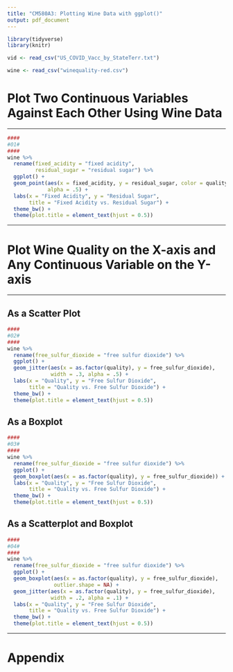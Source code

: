 ```yaml
---
title: "CM580A3: Plotting Wine Data with ggplot()"
output: pdf_document
---
```



```r
library(tidyverse)
library(knitr)

```

```r
vid <- read_csv("US_COVID_Vacc_by_StateTerr.txt")

wine <- read_csv("winequality-red.csv")
```

# Plot Two Continuous Variables Against Each Other Using Wine Data

*******

```r
####
#01#
####
wine %>%
  rename(fixed_acidity = "fixed acidity", 
         residual_sugar = "residual sugar") %>%
  ggplot() +
  geom_point(aes(x = fixed_acidity, y = residual_sugar, color = quality), 
             alpha = .5) +
  labs(x = "Fixed Acidity", y = "Residual Sugar", 
       title = "Fixed Acidity vs. Residual Sugar") +
  theme_bw() +
  theme(plot.title = element_text(hjust = 0.5))

```

*******

# Plot Wine Quality on the X-axis and Any Continuous Variable on the Y-axis

*******

## As a Scatter Plot

```r
####
#02#
####
wine %>%
  rename(free_sulfur_dioxide = "free sulfur dioxide") %>%
  ggplot() +
  geom_jitter(aes(x = as.factor(quality), y = free_sulfur_dioxide), 
              width = .3, alpha = .5) +
  labs(x = "Quality", y = "Free Sulfur Dioxide", 
       title = "Quality vs. Free Sulfur Dioxide") +
  theme_bw() +
  theme(plot.title = element_text(hjust = 0.5))
```

## As a Boxplot

```r
####
#03#
####
wine %>%
  rename(free_sulfur_dioxide = "free sulfur dioxide") %>%
  ggplot() +
  geom_boxplot(aes(x = as.factor(quality), y = free_sulfur_dioxide)) +
  labs(x = "Quality", y = "Free Sulfur Dioxide", 
       title = "Quality vs. Free Sulfur Dioxide") +
  theme_bw() +
  theme(plot.title = element_text(hjust = 0.5))

```


## As a Scatterplot and Boxplot

```r
####
#04#
####
wine %>%
  rename(free_sulfur_dioxide = "free sulfur dioxide") %>%
  ggplot() +
  geom_boxplot(aes(x = as.factor(quality), y = free_sulfur_dioxide), 
               outlier.shape = NA) +
  geom_jitter(aes(x = as.factor(quality), y = free_sulfur_dioxide), 
              width = .2, alpha = .1) +
  labs(x = "Quality", y = "Free Sulfur Dioxide", 
       title = "Quality vs. Free Sulfur Dioxide") +
  theme_bw() +
  theme(plot.title = element_text(hjust = 0.5))

```

*******
# Appendix

```r

```
